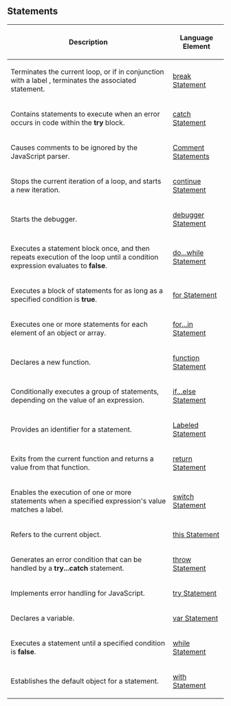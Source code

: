 {{Page_Title}}
{{Flags}}
{{Summary_Section|The following table lists JavaScript statements.
}}
==Statements==
{| class='wikitable'
|-
! Description
! Language Element
|-
| Terminates the current loop, or if in conjunction with a label , terminates the associated statement.
| [[javascript/statements/break|break Statement]]
|-
| Contains statements to execute when an error occurs in code within the '''try''' block.
| [[javascript/statements/try catch finally|catch Statement]]
|-
| Causes comments to be ignored by the JavaScript parser.
| [[javascript/statements/Comment|Comment Statements]]
|-
| Stops the current iteration of a loop, and starts a new iteration.
| [[javascript/statements/continue|continue Statement]]
|-
| Starts the debugger.
| [[javascript/statements/debugger|debugger Statement]]
|-
| Executes a statement block once, and then repeats execution of the loop until a condition expression evaluates to '''false'''.
| [[javascript/statements/do while|do...while Statement]]
|-
| Executes a block of statements for as long as a specified condition is '''true'''.
| [[javascript/statements/for|for Statement]]
|-
| Executes one or more statements for each element of an object or array.
| [[javascript/statements/for in|for...in Statement]]
|-
| Declares a new function.
| [[javascript/statements/function|function Statement]]
|-
| Conditionally executes a group of statements, depending on the value of an expression.
| [[javascript/statements/if else|if...else Statement]]
|-
| Provides an identifier for a statement.
| [[javascript/statements/Labeled|Labeled Statement]]
|-
| Exits from the current function and returns a value from that function.
| [[javascript/statements/return|return Statement]]
|-
| Enables the execution of one or more statements when a specified expression's value matches a label.
| [[javascript/statements/switch|switch Statement]]
|-
| Refers to the current object.
| [[javascript/statements/this|this Statement]]
|-
| Generates an error condition that can be handled by a '''try...catch''' statement.
| [[javascript/statements/throw|throw Statement]]
|-
| Implements error handling for JavaScript.
| [[javascript/statements/try catch finally|try Statement]]
|-
| Declares a variable.
| [[javascript/statements/var|var Statement]]
|-
| Executes a statement until a specified condition is '''false'''.
| [[javascript/statements/while|while Statement]]
|-
| Establishes the default object for a statement.
| [[javascript/statements/with|with Statement]]
|}
{{Topics | JS Basic}}

{{External_Attribution
|Is_CC-BY-SA=No
|Sources=MSDN
|MDN_link=
|MSDN_link=http://msdn.microsoft.com/en-us/library/ie/3xcfcb93(v=vs.94).aspx
|HTML5Rocks_link=
}}
